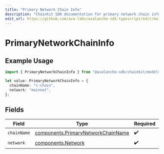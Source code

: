 ```yaml
---
title: "Primary Network Chain Info"
description: "Chainkit SDK documentation for primary network chain info"
edit_url: https://github.com/ava-labs/avalanche-sdk-typescript/edit/main/chainkit/docs/models/components/primarynetworkchaininfo.md
---
```


# PrimaryNetworkChainInfo

## Example Usage

```typescript
import { PrimaryNetworkChainInfo } from "@avalanche-sdk/chainkit/models/components";

let value: PrimaryNetworkChainInfo = {
  chainName: "c-chain",
  network: "mainnet",
};
```

## Fields

| Field                                                                                    | Type                                                                                     | Required                                                                                 | Description                                                                              | Example                                                                                  |
| ---------------------------------------------------------------------------------------- | ---------------------------------------------------------------------------------------- | ---------------------------------------------------------------------------------------- | ---------------------------------------------------------------------------------------- | ---------------------------------------------------------------------------------------- |
| `chainName`                                                                              | [components.PrimaryNetworkChainName](https://github.com/ava-labs/avalanche-sdk-typescript/blob/main/chainkit/models/components/primarynetworkchainname.md) | :heavy_check_mark:                                                                       | N/A                                                                                      |                                                                                          |
| `network`                                                                                | [components.Network](https://github.com/ava-labs/avalanche-sdk-typescript/blob/main/chainkit/models/components/network.md)                                 | :heavy_check_mark:                                                                       | N/A                                                                                      | mainnet                                                                                  |